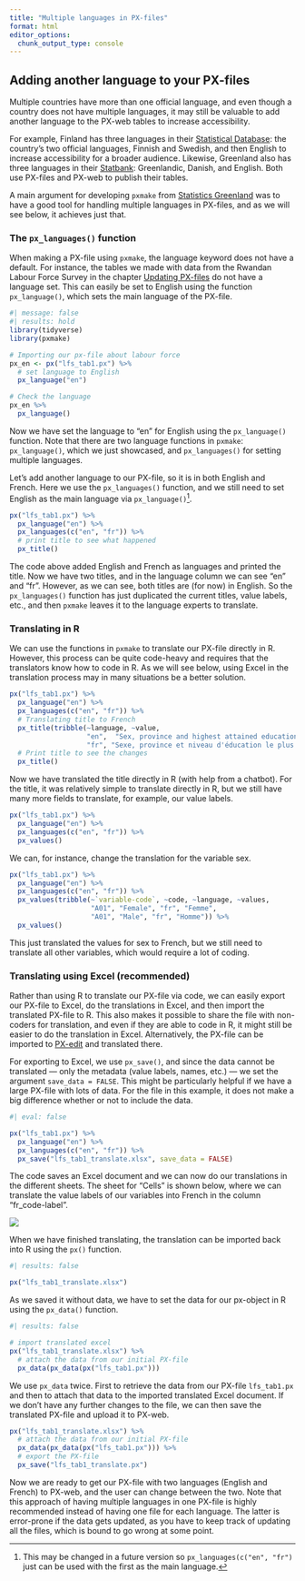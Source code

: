 ```yaml
---
title: "Multiple languages in PX-files"
format: html
editor_options: 
  chunk_output_type: console
---
```


## Adding another language to your PX-files

Multiple countries have more than one official language, and even though a country does not have multiple languages, it may still be valuable to add another language to the PX-web tables to increase accessibility.

For example, Finland has three languages in their [Statistical Database](https://pxdata.stat.fi/PxWeb/pxweb/en/StatFin/): the country's two official languages, Finnish and Swedish, and then English to increase accessibility for a broader audience. Likewise, Greenland also has three languages in their [Statbank](https://bank.stat.gl/pxweb/en/Greenland/): Greenlandic, Danish, and English. Both use PX-files and PX-web to publish their tables.

A main argument for developing `pxmake` from [Statistics Greenland](https://statisticsgreenland.github.io/pxmake/) was to have a good tool for handling multiple languages in PX-files, and as we will see below, it achieves just that.

### The `px_languages()` function

When making a PX-file using `pxmake`, the language keyword does not have a default. For instance, the tables we made with data from the Rwandan Labour Force Survey in the chapter [Updating PX-files](px_update_files.qmd) do not have a language set. This can easily be set to English using the function `px_language()`, which sets the main language of the PX-file.

```r
#| message: false
#| results: hold
library(tidyverse)
library(pxmake)

# Importing our px-file about labour force
px_en <- px("lfs_tab1.px") %>% 
  # set language to English
  px_language("en")

# Check the language
px_en %>% 
  px_language()

```

Now we have set the language to "en" for English using the `px_language()` function. Note that there are two language functions in `pxmake`: `px_language()`, which we just showcased, and `px_languages()` for setting multiple languages.

Let's add another language to our PX-file, so it is in both English and French. Here we use the `px_languages()` function, and we still need to set English as the main language via `px_language()`[^1].

[^1]: This may be changed in a future version so `px_languages(c("en", "fr")` just can be used with the first as the main language.

```r

px("lfs_tab1.px") %>% 
  px_language("en") %>% 
  px_languages(c("en", "fr")) %>% 
  # print title to see what happened
  px_title()

```

The code above added English and French as languages and printed the title. Now we have two titles, and in the language column we can see "en" and "fr". However, as we can see, both titles are (for now) in English. So the `px_languages()` function has just duplicated the current titles, value labels, etc., and then `pxmake` leaves it to the language experts to translate.

### Translating in R

We can use the functions in `pxmake` to translate our PX-file directly in R. However, this process can be quite code-heavy and requires that the translators know how to code in R. As we will see below, using Excel in the translation process may in many situations be a better solution.

```r

px("lfs_tab1.px") %>% 
  px_language("en") %>% 
  px_languages(c("en", "fr")) %>% 
  # Translating title to French
  px_title(tribble(~language, ~value,
                   "en",  "Sex, province and highest attained education in Rwanda Labour Force Survey 2023-2024",
                   "fr", "Sexe, province et niveau d'éducation le plus élevé atteint dans l'Enquête sur la main-d'œuvre du Rwanda 2023-2024")) %>% 
  # Print title to see the changes
  px_title()


```

Now we have translated the title directly in R (with help from a chatbot). For the title, it was relatively simple to translate directly in R, but we still have many more fields to translate, for example, our value labels.

```r

px("lfs_tab1.px") %>% 
  px_language("en") %>% 
  px_languages(c("en", "fr")) %>% 
  px_values()

```

We can, for instance, change the translation for the variable sex.

```r

px("lfs_tab1.px") %>% 
  px_language("en") %>% 
  px_languages(c("en", "fr")) %>% 
  px_values(tribble(~`variable-code`, ~code, ~language, ~values,
                    "A01", "Female", "fr", "Femme",
                    "A01", "Male", "fr", "Homme")) %>% 
  px_values()

```

This just translated the values for sex to French, but we still need to translate all other variables, which would require a lot of coding.

### Translating using Excel (recommended)

Rather than using R to translate our PX-file via code, we can easily export our PX-file to Excel, do the translations in Excel, and then import the translated PX-file to R. This also makes it possible to share the file with non-coders for translation, and even if they are able to code in R, it might still be easier to do the translation in Excel. Alternatively, the PX-file can be imported to [PX-edit](https://stat.fi/tup/tilastotietokannat/px-tuoteperhe_en.html) and translated there.

For exporting to Excel, we use `px_save()`, and since the data cannot be translated — only the metadata (value labels, names, etc.) — we set the argument `save_data = FALSE`. This might be particularly helpful if we have a large PX-file with lots of data. For the file in this example, it does not make a big difference whether or not to include the data.

```r
#| eval: false

px("lfs_tab1.px") %>% 
  px_language("en") %>% 
  px_languages(c("en", "fr")) %>% 
  px_save("lfs_tab1_translate.xlsx", save_data = FALSE)

```

The code saves an Excel document and we can now do our translations in the different sheets. The sheet for "Cells" is shown below, where we can translate the value labels of our variables into French in the column "fr_code-label".

![](pictures/excel_non_translated.png)

When we have finished translating, the translation can be imported back into R using the `px()` function.

```r
#| results: false

px("lfs_tab1_translate.xlsx")

```

As we saved it without data, we have to set the data for our px-object in R using the `px_data()` function.

```r
#| results: false

# import translated excel
px("lfs_tab1_translate.xlsx") %>% 
  # attach the data from our initial PX-file
  px_data(px_data(px("lfs_tab1.px")))


```

We use `px_data` twice. First to retrieve the data from our PX-file `lfs_tab1.px` and then to attach that data to the imported translated Excel document. If we don't have any further changes to the file, we can then save the translated PX-file and upload it to PX-web.

```r

px("lfs_tab1_translate.xlsx") %>% 
  # attach the data from our initial PX-file
  px_data(px_data(px("lfs_tab1.px"))) %>% 
  # export the PX-file
  px_save("lfs_tab1_translate.px")


```

Now we are ready to get our PX-file with two languages (English and French) to PX-web, and the user can change between the two. Note that this approach of having multiple languages in one PX-file is highly recommended instead of having one file for each language. The latter is error-prone if the data gets updated, as you have to keep track of updating all the files, which is bound to go wrong at some point.